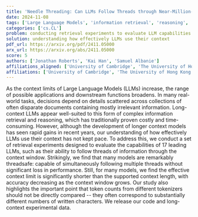 ```yaml
---
title: 'Needle Threading: Can LLMs Follow Threads through Near-Million-Scale Haystacks?'
date: 2024-11-08
tags: ['Large Language Models', 'information retrieval', 'reasoning', 'context limits', 'threads of information', 'token counts', 'tokenizers', 'retrieval experiments', 'performance evaluation']
categories: ['cs.CL']
problem: conducting retrieval experiments to evaluate LLM capabilities
solution: understanding how effectively LLMs use their context
pdf_url: https://arxiv.org/pdf/2411.05000
arx_url: https://arxiv.org/abs/2411.05000
score: 5
authors: ['Jonathan Roberts', 'Kai Han', 'Samuel Albanie']
affiliations_aligned: ['University of Cambridge', 'The University of Hong Kong', 'University of Cambridge']
affiliations: ['University of Cambridge', 'The University of Hong Kong']
---
```



As the context limits of Large Language Models (LLMs) increase, the range of possible applications and downstream functions broadens. In many real-world tasks, decisions depend on details scattered across collections of often disparate documents containing mostly irrelevant information. Long-context LLMs appear well-suited to this form of complex information retrieval and reasoning, which has traditionally proven costly and time-consuming. However, although the development of longer context models has seen rapid gains in recent years, our understanding of how effectively LLMs use their context has not kept pace. To address this, we conduct a set of retrieval experiments designed to evaluate the capabilities of 17 leading LLMs, such as their ability to follow threads of information through the context window. Strikingly, we find that many models are remarkably threadsafe: capable of simultaneously following multiple threads without significant loss in performance. Still, for many models, we find the effective context limit is significantly shorter than the supported context length, with accuracy decreasing as the context window grows. Our study also highlights the important point that token counts from different tokenizers should not be directly compared -- they often correspond to substantially different numbers of written characters. We release our code and long-context experimental data.